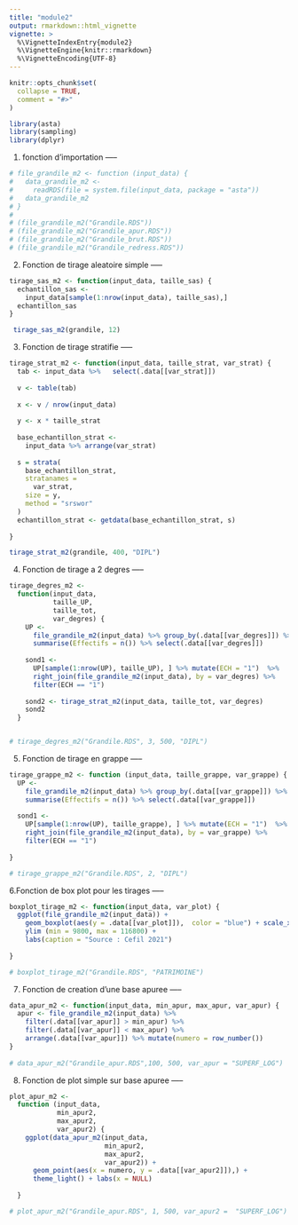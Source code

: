 ```yaml
---
title: "module2"
output: rmarkdown::html_vignette
vignette: >
  %\VignetteIndexEntry{module2}
  %\VignetteEngine{knitr::rmarkdown}
  %\VignetteEncoding{UTF-8}
---
```


```r
knitr::opts_chunk$set(
  collapse = TRUE,
  comment = "#>"
)
```


```r
library(asta)
library(sampling)
library(dplyr)
```


1. fonction d'importation -----
```r
# file_grandile_m2 <- function (input_data) {
#   data_grandile_m2 <-
#     readRDS(file = system.file(input_data, package = "asta"))
#   data_grandile_m2
# }
# 
# (file_grandile_m2("Grandile.RDS"))
# (file_grandile_m2("Grandile_apur.RDS"))
# (file_grandile_m2("Grandile_brut.RDS"))
# (file_grandile_m2("Grandile_redress.RDS"))
```

2. Fonction de tirage aleatoire simple -----
```r

tirage_sas_m2 <- function(input_data, taille_sas) {
  echantillon_sas <-
    input_data[sample(1:nrow(input_data), taille_sas),]
  echantillon_sas
}

 tirage_sas_m2(grandile, 12)
```

3. Fonction de tirage stratifie -----
```r
tirage_strat_m2 <- function(input_data, taille_strat, var_strat) {
  tab <- input_data %>%   select(.data[[var_strat]])
  
  v <- table(tab)
  
  x <- v / nrow(input_data)
  
  y <- x * taille_strat
  
  base_echantillon_strat <-
    input_data %>% arrange(var_strat)
  
  s = strata(
    base_echantillon_strat,
    stratanames =
      var_strat,
    size = y,
    method = "srswor"
  )
  echantillon_strat <- getdata(base_echantillon_strat, s)
  
}

tirage_strat_m2(grandile, 400, "DIPL")

```


4. Fonction de tirage a 2 degres -----
```r
tirage_degres_m2 <-
  function(input_data,
           taille_UP,
           taille_tot,
           var_degres) {
    UP <-
      file_grandile_m2(input_data) %>% group_by(.data[[var_degres]]) %>%
      summarise(Effectifs = n()) %>% select(.data[[var_degres]])
    
    sond1 <-
      UP[sample(1:nrow(UP), taille_UP), ] %>% mutate(ECH = "1")  %>%
      right_join(file_grandile_m2(input_data), by = var_degres) %>%
      filter(ECH == "1")
    
    sond2 <- tirage_strat_m2(input_data, taille_tot, var_degres)
    sond2
  }


# tirage_degres_m2("Grandile.RDS", 3, 500, "DIPL")

```

5. Fonction de tirage en grappe -----
```r
tirage_grappe_m2 <- function (input_data, taille_grappe, var_grappe) {
  UP <-
    file_grandile_m2(input_data) %>% group_by(.data[[var_grappe]]) %>%
    summarise(Effectifs = n()) %>% select(.data[[var_grappe]])
  
  sond1 <-
    UP[sample(1:nrow(UP), taille_grappe), ] %>% mutate(ECH = "1")  %>%
    right_join(file_grandile_m2(input_data), by = var_grappe) %>%
    filter(ECH == "1")
  
}

# tirage_grappe_m2("Grandile.RDS", 2, "DIPL")
```


6.Fonction de box plot pour les tirages -----
```r
boxplot_tirage_m2 <- function(input_data, var_plot) {
  ggplot(file_grandile_m2(input_data)) +
    geom_boxplot(aes(y = .data[[var_plot]]),  color = "blue") + scale_x_discrete() + 
    ylim (min = 9800, max = 116800) +
    labs(caption = "Source : Cefil 2021")
  
}

# boxplot_tirage_m2("Grandile.RDS", "PATRIMOINE")
```

7. Fonction de creation d'une base apuree -----
```r
data_apur_m2 <- function(input_data, min_apur, max_apur, var_apur) {
  apur <- file_grandile_m2(input_data) %>%
    filter(.data[[var_apur]] > min_apur) %>%
    filter(.data[[var_apur]] < max_apur) %>%
    arrange(.data[[var_apur]]) %>% mutate(numero = row_number())
}
  
# data_apur_m2("Grandile_apur.RDS",100, 500, var_apur = "SUPERF_LOG")
```

8. Fonction de plot simple sur base apuree -----
```r
plot_apur_m2 <-
  function (input_data,
            min_apur2,
            max_apur2,
            var_apur2) {
    ggplot(data_apur_m2(input_data,
                        min_apur2,
                        max_apur2,
                        var_apur2)) +
      geom_point(aes(x = numero, y = .data[[var_apur2]]),) +
      theme_light() + labs(x = NULL)
    
  }

# plot_apur_m2("Grandile_apur.RDS", 1, 500, var_apur2 =  "SUPERF_LOG")
```

